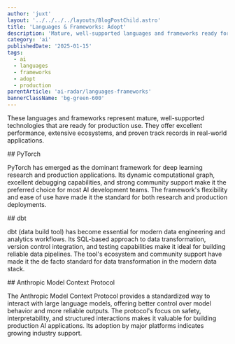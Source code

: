 ```yaml
---
author: 'juxt'
layout: '../../../../layouts/BlogPostChild.astro'
title: 'Languages & Frameworks: Adopt'
description: 'Mature, well-supported languages and frameworks ready for production use'
category: 'ai'
publishedDate: '2025-01-15'
tags:
  - ai
  - languages
  - frameworks
  - adopt
  - production
parentArticle: 'ai-radar/languages-frameworks'
bannerClassName: 'bg-green-600'
---
```


These languages and frameworks represent mature, well-supported technologies that are ready for production use. They offer excellent performance, extensive ecosystems, and proven track records in real-world applications.

<div data-radar='true' data-meta='{"label":"PyTorch"}' />
## PyTorch

PyTorch has emerged as the dominant framework for deep learning research and production applications. Its dynamic computational graph, excellent debugging capabilities, and strong community support make it the preferred choice for most AI development teams. The framework's flexibility and ease of use have made it the standard for both research and production deployments.

<div data-radar='true' data-meta='{"label":"dbt"}' />
## dbt

dbt (data build tool) has become essential for modern data engineering and analytics workflows. Its SQL-based approach to data transformation, version control integration, and testing capabilities make it ideal for building reliable data pipelines. The tool's ecosystem and community support have made it the de facto standard for data transformation in the modern data stack.

<div
  data-radar='true'
  data-meta='{"label":"Anthropic Model Context Protocol"}'
/>
## Anthropic Model Context Protocol

The Anthropic Model Context Protocol provides a standardized way to interact with large language models, offering better control over model behavior and more reliable outputs. The protocol's focus on safety, interpretability, and structured interactions makes it valuable for building production AI applications. Its adoption by major platforms indicates growing industry support.
